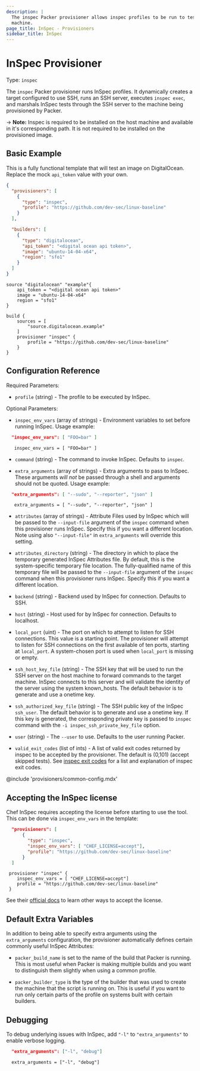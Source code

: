 ```yaml
---
description: |
  The inspec Packer provisioner allows inspec profiles to be run to test the
  machine.
page_title: InSpec - Provisioners
sidebar_title: InSpec
---
```


# InSpec Provisioner

Type: `inspec`

The `inspec` Packer provisioner runs InSpec profiles. It dynamically creates a
target configured to use SSH, runs an SSH server, executes `inspec exec`, and
marshals InSpec tests through the SSH server to the machine being provisioned
by Packer.

-> **Note:** Inspec is required to be installed on the host machine and
available in it's corresponding path. It is not required to be installed
on the provisioned image.

## Basic Example

This is a fully functional template that will test an image on DigitalOcean.
Replace the mock `api_token` value with your own.

<Tabs>
<Tab heading="JSON">

```json
{
  "provisioners": [
    {
      "type": "inspec",
      "profile": "https://github.com/dev-sec/linux-baseline"
    }
  ],

  "builders": [
    {
      "type": "digitalocean",
      "api_token": "<digital ocean api token>",
      "image": "ubuntu-14-04-x64",
      "region": "sfo1"
    }
  ]
}
```

</Tab>
<Tab heading="HCL2">

```hcl
source "digitalocean" "example"{
    api_token = "<digital ocean api token>"
    image = "ubuntu-14-04-x64"
    region = "sfo1"
}

build {
    sources = [
        "source.digitalocean.example"
    ]
    provisioner "inspec" {
        profile = "https://github.com/dev-sec/linux-baseline"
    }
}
```

</Tab>
</Tabs>

## Configuration Reference

Required Parameters:

- `profile` (string) - The profile to be executed by InSpec.

Optional Parameters:

- `inspec_env_vars` (array of strings) - Environment variables to set before
  running InSpec. Usage example:

<Tabs>
<Tab heading="JSON">

```json
  "inspec_env_vars": [ "FOO=bar" ]
```

</Tab>
<Tab heading="HCL2">

```hcl
   inspec_env_vars = [ "FOO=bar" ]
```

</Tab>
</Tabs>

- `command` (string) - The command to invoke InSpec. Defaults to `inspec`.

- `extra_arguments` (array of strings) - Extra arguments to pass to InSpec.
  These arguments _will not_ be passed through a shell and arguments should
  not be quoted. Usage example:

<Tabs>
<Tab heading="JSON">

```json
  "extra_arguments": [ "--sudo", "--reporter", "json" ]
```

</Tab>
<Tab heading="HCL2">

```hcl
   extra_arguments = [ "--sudo", "--reporter", "json" ]
```

</Tab>
</Tabs>

- `attributes` (array of strings) - Attribute Files used by InSpec which will
  be passed to the `--input-file` argument of the `inspec` command when this
  provisioner runs InSpec. Specify this if you want a different location.
  Note using also `"--input-file"` in `extra_arguments` will override this
  setting.

- `attributes_directory` (string) - The directory in which to place the
  temporary generated InSpec Attributes file. By default, this is the
  system-specific temporary file location. The fully-qualified name of this
  temporary file will be passed to the `--input-file` argument of the `inspec`
  command when this provisioner runs InSpec. Specify this if you want a
  different location.

- `backend` (string) - Backend used by InSpec for connection. Defaults to
  SSH.

- `host` (string) - Host used for by InSpec for connection. Defaults to
  localhost.

- `local_port` (uint) - The port on which to attempt to listen for SSH
  connections. This value is a starting point. The provisioner will attempt to
  listen for SSH connections on the first available of ten ports, starting at
  `local_port`. A system-chosen port is used when `local_port` is missing or
  empty.

- `ssh_host_key_file` (string) - The SSH key that will be used to run the SSH
  server on the host machine to forward commands to the target machine.
  InSpec connects to this server and will validate the identity of the server
  using the system known_hosts. The default behavior is to generate and use
  a onetime key.

- `ssh_authorized_key_file` (string) - The SSH public key of the InSpec
  `ssh_user`. The default behavior is to generate and use a onetime key. If
  this key is generated, the corresponding private key is passed to `inspec`
  command with the `-i inspec_ssh_private_key_file` option.

- `user` (string) - The `--user` to use. Defaults to the user running Packer.

- `valid_exit_codes` (list of ints) - A list of valid exit codes returned by 
  inspec to be accepted by the provisioner. The default is (0,101) (accept
  skipped tests). See [inspec exit codes](https://docs.chef.io/inspec/cli/#exec)
  for a list and explanation of inspec exit codes.

@include 'provisioners/common-config.mdx'

## Accepting the InSpec license

Chef InSpec requires accepting the license before starting to use the tool.
This can be done via `inspec_env_vars` in the template:

<Tabs>
<Tab heading="JSON">

```json
  "provisioners": [
      {
        "type": "inspec",
        "inspec_env_vars": [ "CHEF_LICENSE=accept"],
        "profile": "https://github.com/dev-sec/linux-baseline"
      }
  ]
```

</Tab>
<Tab heading="HCL2">

```hcl
 provisioner "inspec" {
    inspec_env_vars = [ "CHEF_LICENSE=accept"]
    profile = "https://github.com/dev-sec/linux-baseline"
 }
```

</Tab>
</Tabs>

See their [official docs](https://docs.chef.io/chef_license_accept/) to learn other ways to accept the license.

## Default Extra Variables

In addition to being able to specify extra arguments using the
`extra_arguments` configuration, the provisioner automatically defines certain
commonly useful InSpec Attributes:

- `packer_build_name` is set to the name of the build that Packer is running.
  This is most useful when Packer is making multiple builds and you want to
  distinguish them slightly when using a common profile.

- `packer_builder_type` is the type of the builder that was used to create
  the machine that the script is running on. This is useful if you want to
  run only certain parts of the profile on systems built with certain
  builders.

## Debugging

To debug underlying issues with InSpec, add `"-l"` to `"extra_arguments"` to
enable verbose logging.

<Tabs>
<Tab heading="JSON">

```json
  "extra_arguments": ["-l", "debug"]
```

</Tab>
<Tab heading="HCL2">

```hcl
  extra_arguments = ["-l", "debug"]
```

</Tab>
</Tabs>
